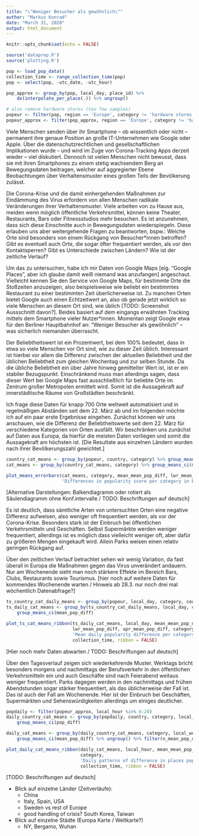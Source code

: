 ```yaml
---
title: "\"Weniger Besucher als gewöhnlich\""
author: "Markus Konrad"
date: "March 31, 2020"
output: html_document
---
```


```r
knitr::opts_chunk$set(echo = FALSE)
```


```r
source('dataprep.R')
source('plotting.R')

pop <- load_pop_data()
collection_time <- range_collection_time(pop)
pop <- select(pop, -utc_date, -utc_hour)

pop_approx <- group_by(pop, local_day, place_id) %>%
    do(interpolate_per_place(.)) %>% ungroup()

# also remove hardware stores (too few samples)
popeur <- filter(pop, region == 'Europe', category != 'hardware stores') %>% select(-region)
popeur_approx <- filter(pop_approx, region == 'Europe', category != 'hardware stores') %>% select(-region)
```

Viele Menschen senden über ihr Smartphone – ob wissentlich oder nicht – permanent ihre genaue Position an große IT-Unternehmen wie Google oder Apple. Über die datenschutzrechtlichen und gesellschaftlichen Implikationen wurde – und wird im Zuge von Corona-Tracking Apps derzeit wieder – viel diskutiert. Dennoch ist vielen Menschen nicht bewusst, dass sie mit ihren Smartphones zu einem stetig wachsendem Berg an Bewegungsdaten beitragen, welcher auf aggregierter Ebene Beobachtungen über Verhaltensmuster eines großen Teils der Bevölkerung zulässt.

Die Corona-Krise und die damit einhergehenden Maßnahmen zur Eindämmung des Virus erfordern von allen Menschen radikale Veränderungen ihrer Verhaltensmuster. Viele arbeiten von zu Hause aus, meiden wenn möglich öffentliche Verkehrsmittel, können keine Theater, Restaurants, Bars oder Fitnessstudios mehr besuchen. Es ist anzunehmen, dass sich diese Einschnitte auch in Bewegungsdaten wiederspiegeln. Diese erlauben uns aber weitergehende Fragen zu beantworten, bspw.: Welche Orte sind besonders von einem Rückgang von Besucher*innen betroffen? Gibt es eventuell auch Orte, die sogar öfter frequentiert werden, als vor den Kontaktsperren? Gibt es Unterschiede zwischen Ländern? Wie ist der zeitliche Verlauf?

Um das zu untersuchen, habe ich mir Daten von Google Maps [eig. "Google Places", aber ich glaube damit weiß niemand was anzufangen] angeschaut. Vielleicht kennen Sie den Service von Google Maps, für bestimmte Orte die Stoßzeiten anzuzeigen, also beispielsweise wie beliebt ein bestimmtes Restaurant zu einer bestimmten Zeit überlicherweise ist. Zu manchen Orten bietet Google auch einen Echtzeitwert an, also ob gerade jetzt wirklich so viele Menschen an diesem Ort sind, wie üblich [TODO: Screenshot Aussschnitt davon?]. Beides basiert auf dem eingangs erwähnten Tracking mittels dem Smartphone vieler Nutzer*innen. Momentan zeigt Google etwa für den Berliner Hauptbahnhof an: "Weniger Besucher als gewöhnlich" – was sicherlich niemanden überrascht.

Der Beliebtheitswert ist ein Prozentwert, bei dem 100% bedeutet, dass in etwa so viele Menschen vor Ort sind, wie zu dieser Zeit üblich. Interessant ist hierbei vor allem die Differenz zwischen der aktuellen Beliebtheit und der üblichen Beliebtheit zum gleichen Wochentag und zur selben Stunde. Da die übliche Beliebtheit ein über Jahre hinweg gemittelter Wert ist, ist er ein stabiler Bezugspunkt. Einschränkend muss man allerdings sagen, dass dieser Wert bei Google Maps fast ausschließlich für beliebte Orte im Zentrum großer Metropolen ermittelt wird. Somit ist die Aussagekraft auf innerstädtische Räume von Großstädten beschränkt.

Ich frage diese Daten für knapp 700 Orte weltweit automatisiert und in regelmäßigen Abständen seit dem 22. März ab und im folgenden möchte ich auf ein paar erste Ergebnisse eingehen. Zunächst können wir uns anschauen, wie die Differenz der Beliebtheitswerte seit dem 22. März für verschiedene Kategorien von Orten ausfällt. Wir beschränken uns zunächst auf Daten aus Europa, da hierfür die meisten Daten vorliegen und somit die Aussagekraft am höchsten ist. [Die Resultate aus einzelnen Ländern wurden nach ihrer Bevölkerungszahl gewichtet.]

```r
country_cat_means <- group_by(popeur, country, category) %>% group_means_ci(pop_diff)
cat_means <- group_by(country_cat_means, category) %>% group_means_ci(mean_pop_diff)

plot_means_errorbars(cat_means, category, mean_mean_pop_diff, lwr_mean_pop_diff, upr_mean_pop_diff,
                     'Differences in popularity score per category in Europe', collection_time)
```

[Alternative Darstellungen: Balkendiagramm oder rotiert als Säulendiagramm ohne Konf.intervalle / TODO: Beschriftungen auf deutsch]

Es ist deutlich, dass sämtliche Arten von untersuchten Orten eine negative Differenz aufweisen, also weniger oft frequentiert werden, als vor der Corona-Krise. Besonders stark ist der Einbruch bei öffentlichen Verkehrsmitteln und Geschäften. Selbst Supermärkte werden weniger frequentiert, allerdings ist es möglich dass vielleicht weniger oft, aber dafür zu größeren Mengen eingekauft wird. Allein Parks weisen einen relativ geringen Rückgang auf.

Über den zeitlichen Verlauf betrachtet sehen wir wenig Variation, da fast überall in Europa die Maßnahmen gegen das Virus unverändert andauern. Nur am Wochenende sieht man noch stärkere Effekte im Bereich Bars, Clubs, Restaurants sowie Tourismus.  [hier noch auf weitere Daten für kommendes Wochenende warten / Hinweis ab 28.3. nur noch drei mal wöchentlich Datenabfrage?]

```r
ts_country_cat_daily_means <- group_by(popeur, local_day, category, country) %>% group_means_ci(pop_diff) %>% ungroup()
ts_daily_cat_means <- group_by(ts_country_cat_daily_means, local_day, category) %>%
    group_means_ci(mean_pop_diff)

plot_ts_cat_means_ribbon(ts_daily_cat_means, local_day, mean_mean_pop_diff,
                         lwr_mean_pop_diff, upr_mean_pop_diff, category,
                         'Mean daily popularity difference per category over time in Europe',
                         collection_time, ribbon = FALSE)

```

[Hier noch mehr Daten abwarten / TODO: Beschriftungen auf deutsch]
 
Über den Tagesverlauf zeigen sich wiederkehrende Muster. Werktags bricht besonders morgens und nachmittags der Berufsverkehr in den öffentlichen Verkehrsmitteln ein und auch Geschäfte sind nach Feierabend weitaus weniger frequentiert. Parks dagegen werden in den nachmittags und frühen Abendstunden sogar stärker frequentiert, als das üblicherweise der Fall ist. Das ist auch der Fall am Wochenende. Hier ist der Einbruch bei Geschäften, Supermärkten und Sehenswürdigkeiten allerdings um einiges deutlicher.



```r
popdaily <- filter(popeur_approx, local_hour %in% 6:20)
daily_country_cat_means <- group_by(popdaily, country, category, local_weekend, local_hour) %>%
    group_means_ci(pop_diff)

daily_cat_means <- group_by(daily_country_cat_means, category, local_weekend, local_hour) %>%
    group_means_ci(mean_pop_diff) %>% ungroup() %>% filter(n_mean_pop_diff > 1)

plot_daily_cat_means_ribbon(daily_cat_means, local_hour, mean_mean_pop_diff, lwr_mean_pop_diff, upr_mean_pop_diff,
                            category,
                            'Daily patterns of difference in places popularity in Europe by category',
                            collection_time, ribbon = FALSE)
```

[TODO: Beschriftungen auf deutsch]


- Blick auf einzelne Länder (Zeitverläufe):
    - China
    - Italy, Spain, USA
    - Sweden vs rest of Europe
    - good handling of crisis? South Korea, Taiwan

- Blick auf einzelne Städte (Europa Karte / Weltkarte?)
    - NY, Bergamo, Wuhan
